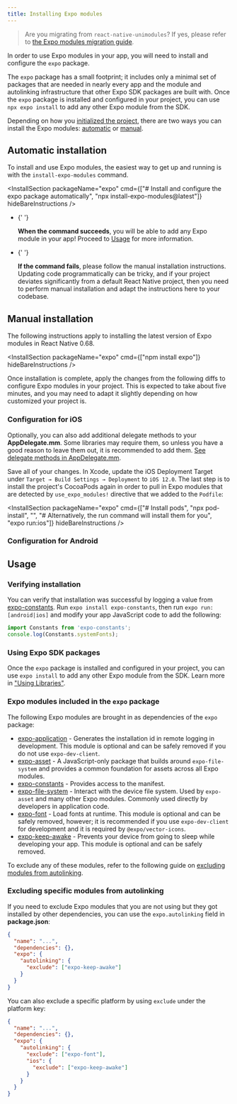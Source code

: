 ```yaml
---
title: Installing Expo modules
---
```



> Are you migrating from `react-native-unimodules`? If yes, please refer to [the Expo modules migration guide](https://expo.fyi/expo-modules-migration).

In order to use Expo modules in your app, you will need to install and configure the `expo` package.

The `expo` package has a small footprint; it includes only a minimal set of packages that are needed in nearly every app and the module and autolinking infrastructure that other Expo SDK packages are built with. Once the `expo` package is installed and configured in your project, you can use `npx expo install` to add any other Expo module from the SDK.

Depending on how you [initialized the project](/bare/hello-world/), there are two ways you can install the Expo modules: [automatic](#automatic-installation) or [manual](#manual-installation).

## Automatic installation

To install and use Expo modules, the easiest way to get up and running is with the `install-expo-modules` command.

<InstallSection packageName="expo" cmd={["# Install and configure the expo package automatically", "npx install-expo-modules@latest"]} hideBareInstructions />

- <YesIcon small />{' '}

  **When the command succeeds**, you will be able to add any Expo module in your app! Proceed to [Usage](#usage) for more information.

- <NoIcon small />{' '}

  **If the command fails**, please follow the manual installation instructions. Updating code programmatically can be tricky, and if your project deviates significantly from a default React Native project, then you need to perform manual installation and adapt the instructions here to your codebase.

## Manual installation

The following instructions apply to installing the latest version of Expo modules in React Native 0.68.

<InstallSection packageName="expo" cmd={["npm install expo"]} hideBareInstructions />

Once installation is complete, apply the changes from the following diffs to configure Expo modules in your project. This is expected to take about five minutes, and you may need to adapt it slightly depending on how customized your project is.

### Configuration for iOS

<DiffBlock source="/static/diffs/expo-ios.diff" />

Optionally, you can also add additional delegate methods to your **AppDelegate.mm**. Some libraries may require them, so unless you have a good reason to leave them out, it is recommended to add them. [See delegate methods in AppDelegate.mm](https://github.com/expo/expo/blob/b7c0356c697ef2cf46388e5742d67b7b48adc97f/templates/expo-template-bare-minimum/ios/HelloWorld/AppDelegate.mm#L75-L102).

Save all of your changes. In Xcode, update the iOS Deployment Target under `Target → Build Settings → Deployment` to `iOS 12.0`. The last step is to install the project's CocoaPods again in order to pull in Expo modules that are detected by `use_expo_modules!` directive that we added to the `Podfile`:

<InstallSection packageName="expo" cmd={["# Install pods", "npx pod-install", "", "# Alternatively, the run command will install them for you", "expo run:ios"]} hideBareInstructions />

<div style={{marginTop: 50}} />

### Configuration for Android

<DiffBlock source="/static/diffs/expo-android.diff" />

<div style={{marginTop: -10}} />

## Usage

### Verifying installation

You can verify that installation was successful by logging a value from [expo-constants](/versions/latest/sdk/constants/). Run `expo install expo-constants`, then run `expo run:[android|ios]` and modify your app JavaScript code to add the following:

```js
import Constants from 'expo-constants';
console.log(Constants.systemFonts);
```

### Using Expo SDK packages

Once the `expo` package is installed and configured in your project, you can use `expo install` to add any other Expo module from the SDK. Learn more in ["Using Libraries"](/workflow/using-libraries).

### Expo modules included in the `expo` package

The following Expo modules are brought in as dependencies of the `expo` package:

- [expo-application](/versions/latest/sdk/application.md) - Generates the installation id in remote logging in development. This module is optional and can be safely removed if you do not use `expo-dev-client`.
- [expo-asset](/versions/latest/sdk/asset.md) - A JavaScript-only package that builds around `expo-file-system` and provides a common foundation for assets across all Expo modules.
- [expo-constants](/versions/latest/sdk/constants.md) - Provides access to the manifest.
- [expo-file-system](/versions/latest/sdk/filesystem.md) - Interact with the device file system. Used by `expo-asset` and many other Expo modules. Commonly used directly by developers in application code.
- [expo-font](/versions/latest/sdk/font.md) - Load fonts at runtime. This module is optional and can be safely removed, however; it is recommended if you use `expo-dev-client` for development and it is required by `@expo/vector-icons`.
- [expo-keep-awake](/versions/latest/sdk/keep-awake.md) - Prevents your device from going to sleep while developing your app. This module is optional and can be safely removed.

To exclude any of these modules, refer to the following guide on [excluding modules from autolinking](#excluding-specific-modules-from-autolinking).

### Excluding specific modules from autolinking

If you need to exclude Expo modules that you are not using but they got installed by other dependencies, you can use the `expo.autolinking` field in **package.json**:

```json
{
  "name": "...",
  "dependencies": {},
  "expo": {
    "autolinking": {
      "exclude": ["expo-keep-awake"]
    }
  }
}
```

You can also exclude a specific platform by using `exclude` under the platform key:

```json
{
  "name": "...",
  "dependencies": {},
  "expo": {
    "autolinking": {
      "exclude": ["expo-font"],
      "ios": {
        "exclude": ["expo-keep-awake"]
      }
    }
  }
}
```
